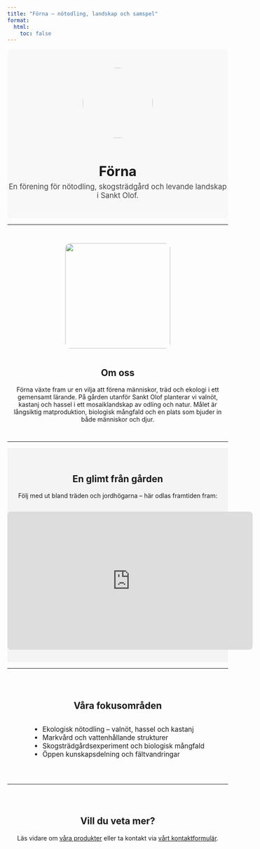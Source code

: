 ```yaml
---
title: "Förna – nötodling, landskap och samspel"
format:
  html:
    toc: false
---
```


<section style="background-color:#f8f8f8; padding:3em 0; text-align:center; border-radius:8px;">
  <img src="bilder/förna_logga.jpg" width="160" style="border-radius:50%; margin-bottom:1em;">
  <h1 style="font-size:2.2em; margin-bottom:0.2em;">Förna</h1>
  <p style="font-size:1.2em; color:#444; max-width:600px; margin:auto;">
    En förening för nötodling, skogsträdgård och levande landskap i Sankt Olof.
  </p>
</section>

---

<section style="padding:2em 0; text-align:center;">
  <img src="bilder/sjörövar_fabbe.jpg" width="240" style="border-radius:12px; margin-bottom:1em;">
  <h2>Om oss</h2>
  <p style="max-width:650px; margin:auto;">
    Förna växte fram ur en vilja att förena människor, träd och ekologi i ett gemensamt lärande.
    På gården utanför Sankt Olof planterar vi valnöt, kastanj och hassel i ett mosaiklandskap av odling och natur.
    Målet är långsiktig matproduktion, biologisk mångfald och en plats som bjuder in både människor och djur.
  </p>
</section>

---

<section style="background-color:#f4f4f4; padding:2em 0; text-align:center;">
  <h2>En glimt från gården</h2>
  <p>Följ med ut bland träden och jordhögarna – här odlas framtiden fram:</p>
  <iframe width="560" height="315"
    src="https://www.youtube.com/embed/hc6dpnGMlBA"
    title="Förna på YouTube" frameborder="0"
    allow="accelerometer; autoplay; clipboard-write; encrypted-media; gyroscope; picture-in-picture"
    allowfullscreen style="margin-top:1em; border-radius:8px;">
  </iframe>
</section>

---

<section style="padding:2em 0; text-align:center;">
  <h2>Våra fokusområden</h2>
  <ul style="display:inline-block; text-align:left; font-size:1.1em;">
    <li>Ekologisk nötodling – valnöt, hassel och kastanj</li>
    <li>Markvård och vattenhållande strukturer</li>
    <li>Skogsträdgårdsexperiment och biologisk mångfald</li>
    <li>Öppen kunskapsdelning och fältvandringar</li>
  </ul>
</section>

---

<section style="text-align:center; padding:2em 0;">
  <h2>Vill du veta mer?</h2>
  <p>
    Läs vidare om <a href="produkter.html">våra produkter</a> eller ta kontakt via <a href="kontakt.html">vårt kontaktformulär</a>.
  </p>
</section>
